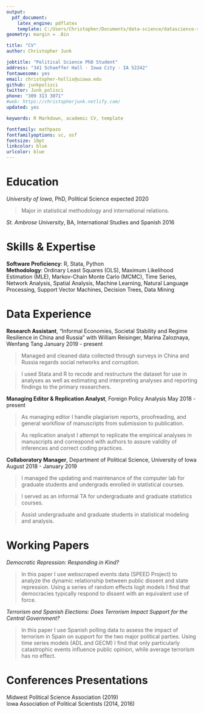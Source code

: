 ```yaml
---
output: 
  pdf_document:
    latex_engine: pdflatex
    template: C:/Users/Christopher/Documents/data-science/datascience-resume/christopherjunk_datascience_resume.tex
geometry: margin = .8in

title: "CV"
author: Christopher Junk

jobtitle: "Political Science PhD Student"
address: "341 Schaeffer Hall · Iowa City · IA 52242"
fontawesome: yes
email: christopher-hollis@uiowa.edu
github: junkpolisci
twitter: Junk_polisci
phone: "309 313 3071"
#web: https://christopherjunk.netlify.com/
updated: yes

keywords: R Markdown, academic CV, template

fontfamily: mathpazo
fontfamilyoptions: sc, osf
fontsize: 10pt
linkcolor: blue
urlcolor: blue
---
```


# Education

*University of Iowa*, PhD, Political Science \hfill expected 2020  

>Major in statistical methodology and international relations.  

*St. Ambrose University*, BA, International Studies and Spanish \hfill 2016

# Skills & Expertise
__Software Proficiency__: R, Stata, Python  
\n __Methodology__:  Ordinary Least Squares (OLS), Maximum Likelihood Estimation (MLE), Markov-Chain Monte Carlo (MCMC), Time Series, Network Analysis, Spatial Analysis, Machine Learning, Natural Language Processing, Support Vector Machines, Decision Trees, Data Mining 

# Data Experience

__Research Assistant__, "Informal Economies, Societal Stability and Regime Resilience in China and Russia" with William Reisinger, Marina Zaloznaya, Wenfang Tang  \hfill January 2019 - present

  >Managed and cleaned data collected through surveys in China and Russia regards social networks and corruption.
  
  >I used Stata and R to recode and restructure the dataset for use in analyses as well as estimating and interpreting analyses and reporting findings to the primary researchers.  

__Managing Editor & Replication Analyst__, Foreign Policy Analysis \hfill May 2018 - present  

>As managing editor I handle plagiarism reports, proofreading, and general workflow of manuscripts from submission to publication. 

>As replication analyst I attempt to replicate the empirical analyses in manuscripts and correspond with authors to assure validity of inferences and correct coding practices.  

__Collaboratory Manager__, Department of Political Science, University of Iowa \hfill August 2018 - January 2019  

>I managed the updating and maintenance of the computer lab for graduate students and undergrads enrolled in statistical courses. 

>I served as an informal TA for undergraduate and graduate statistics courses. 

>Assist undergraduate and graduate students in statistical modeling and analysis. 

# Working Papers


*Democratic Repression: Responding in Kind?*  

> In this paper I use webscraped events data (SPEED Project) to analyze the dynamic relationship between public dissent and state repression. Using a series of random effects logit models I find that democracies typically respond to dissent with an equivalent use of force. 

*Terrorism and Spanish Elections: Does Terrorism Impact Support for the Central Government?*

> In this paper I use Spanish polling data to assess the impact of terrorism in Spain on support for the two major political parties. Using time series models (ADL and GECM) I find that only particularly catastrophic events influence public opinion, while average terrorism has no effect. 

# Conferences Presentations

Midwest Political Science Association (2019)  
Iowa Association of Political Scientists (2014, 2016)







<!-- #Relevant Coursework -->

<!-- *POLI:5001	Introductory Methodology*: Learned probability theory and other basic building blocs of advanced statistical analyses for use in social science research.   -->

<!-- *POLI:5003	Intermediate Methodology*: Covered the assumptions and implementation of ordinary least squares (OLS) regression as well as alternative methods, such as dealing with binary dependent variables.   -->

<!-- *POLI:7003	Advanced Methodology*: A wide variety of more advanced methods using data from complex social science data generating processes. Some methods covered here include causal inference, interpolation/imputation, survey analyses, multilevel modeling, and time series analysis.  -->

<!-- *POLI:7002	Time Series Analysis*: This course covered methodology used in the instances of time series, both single time series and cross-sectional analyses. Methodology covered include: AR(F)IMA, (G)ARCH, autoregressive distributed lag models (ADL), error-correction models (ECM), causal inference, time varying parameters, and system of equations/vector autoregression.  -->

<!-- *POLI:7002	Networks*: In this course I learned how to model interconnectednesss in a network setting and use the inclusion of observation-dependency as an aspect of a model's analytic ability. Methodology covered includes: conditional uniform graph (CUG) tests, community detection, diffusion, network (logistic) regression, and the ERGM/SAOM class of models.  -->

<!-- *POLI:7002	Modeling Time and Space*: Covered methodology relating to multi-level structure of data, duration analyses, and spatial analysis methodology.  -->

<!-- *POLI:7450	Computational Methods for Comparative Politics*: Use a wide variety of methodology such as web scraping, text analysis, multi-level models, survey analysis, latent variables, and broad reproducible practice for data management and analysis.   -->




